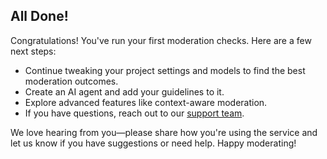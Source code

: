 ## All Done!

Congratulations! You've run your first moderation checks. Here are a few next steps:

- Continue tweaking your project settings and models to find the best moderation outcomes.
- Create an AI agent and add your guidelines to it.
- Explore advanced features like context-aware moderation.
- If you have questions, reach out to our [support team](mailto:support@moderationapi.com).

We love hearing from you—please share how you're using the service and let us know if you have suggestions or need help. Happy moderating!

